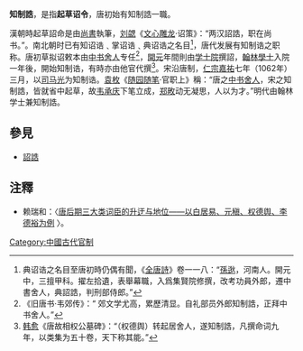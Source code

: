 '''知制誥'''，是指'''起草诏令'''，唐初始有知制誥一職。

漢朝時起草詔命是由[[尚书|尚書]]執筆，[[刘勰|刘勰]]《[[文心雕龙|文心雕龙]]·诏策》：“两汉詔誥，职在尚书。”。南北朝时已有知诏诰﹑掌诏诰﹑典诏诰之名目<ref>典诏诰之名目至唐初時仍偶有聞，《[[全唐詩|全唐詩]]》卷一一八：“[[孫逖|孫逖]]，河南人。開元中，三擅甲科。擢左拾遺，表舉幕職，入爲集賢院修撰，改考功員外郎，遷中書舍人，典詔誥，判刑部侍郎。”</ref>，唐代发展有知制诰之职称。唐初草拟诏敕本由[[中書舍人|中书舍人]]专任<ref>《旧唐书·韦郊传》：“ 郊文学尤高，累歷清显。自礼部员外郎知制誥，正拜中书舍人。”</ref>，[[開元|開元]]年間則由[[翰林院|学士院]]撰詔，[[翰林學士|翰林學士]]入院一年後，開始知制诰，有時亦由他官代撰<ref>[[韩愈|韩愈]]《唐故相权公墓碑》：“（权德舆）转起居舍人，遂知制誥，凡撰命词九年，以类集为五十卷，天下称其能。”</ref>。宋沿唐制，[[仁宗|仁宗]][[嘉祐|嘉祐]]七年（1062年）三月，以[[司马光|司马光]]为知制诰。[[袁枚|袁枚]]《[[随园随笔|随园随笔]]·官职上》稱：“唐之[[中书舍人|中书舍人]]，宋之知制誥，皆就省中起草，故[[韦承庆|韦承庆]]下笔立成，[[郑畋|郑畋]]动无凝思，人以为才。”明代由翰林学士兼知制誥。

==參見==
*[[詔誥|詔誥]]

==注釋==
{{reflist|2}}
*赖瑞和：〈[http://www.nssd.org/articles/Article_Read.aspx?id=662158983 唐后期三大类词臣的升迂与地位——以白居易、元稹、权德舆、李德裕为例] {{Wayback|url=http://www.nssd.org/articles/Article_Read.aspx?id=662158983 |date=20190220203545 }}〉。
{{Government-official-hist-stub}}

[[Category:中國古代官制|Category:中國古代官制]]